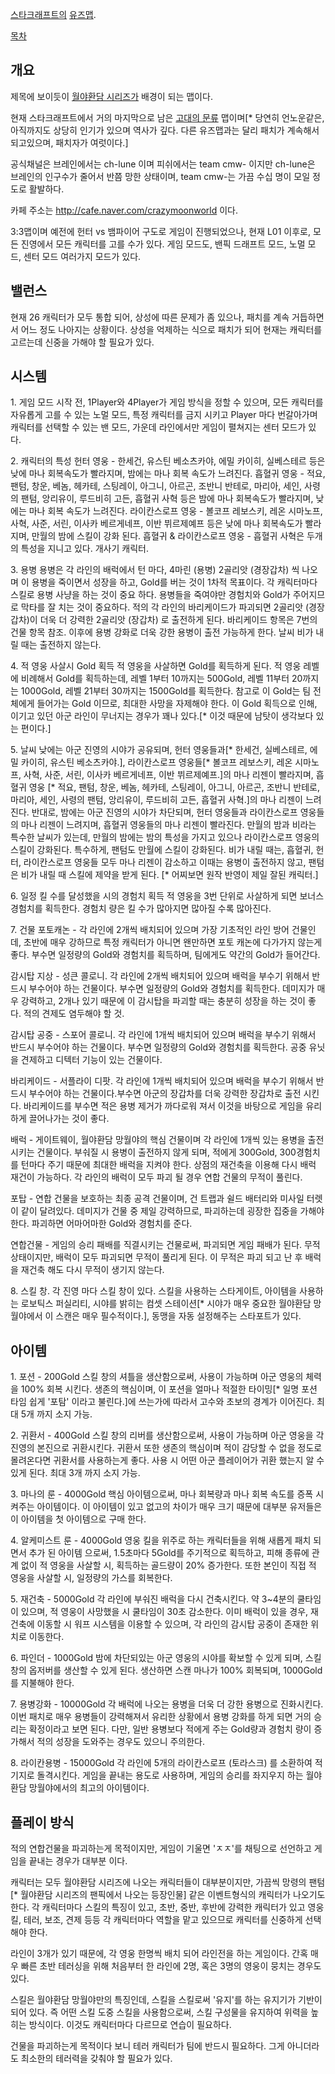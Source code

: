 [[스타크래프트]]의 [[유즈맵]].

[[목차]]
== 개요 ==
제목에 보이듯이 [[월야환담 시리즈]]가 배경이 되는 맵이다.

현재 스타크래프트에서 거의 마지막으로 남은 [[고대의 문]]류 맵이며[* 당연히 언노운같은, 아직까지도 상당히 인기가 있으며 역사가 깊다. 다른 유즈맵과는 달리 패치가 계속해서 되고있으며, 패치자가 여럿이다.]

공식채널은 브레인에서는 ch-lune 이며 피쉬에서는 team cmw- 이지만 ch-lune은 브레인의 인구수가 줄어서 반쯤 망한 상태이며, team cmw-는 가끔 수십 명이 모일 정도로 활발하다.

카페 주소는 http://cafe.naver.com/crazymoonworld 이다.

3:3맵이며 예전에 헌터 vs 뱀파이어 구도로 게임이 진행되었으나, 현재 L01 이후로, 모든 진영에서 모든 캐릭터를 고를 수가 있다. 게임 모드도, 밴픽 드래프트 모드, 노멀 모드, 센터 모드 여러가지 모드가 있다.

== 밸런스 ==

현재 26 캐릭터가 모두 통합 되어, 상성에 따른 문제가 좀 있으나, 패치를 계속 거듭하면서 어느 정도 나아지는 상황이다. 상성을 억제하는 식으로 패치가 되어 현재는 캐릭터를 고르는데 신중을 가해야 할 필요가 있다.

== 시스템 ==

1. 게임 모드
시작 전, 1Player와 4Player가 게임 방식을 정할 수 있으며, 모든 캐릭터를 자유롭게 고를 수 있는 노멀 모드, 특정 캐릭터를 금지 시키고 Player 마다 번갈아가며 캐릭터를 선택할 수 있는 밴 모드, 가운데 라인에서만 게임이 펼쳐지는 센터 모드가 있다.


2. 캐릭터의 특성
헌터 영웅 - 한세건, 유스틴 베소츠카야, 에밀 카이히, 실베스테르 등은 낮에 마나 회복속도가 빨라지며, 밤에는 마나 회복 속도가 느려진다.
흡혈귀 영웅 - 적요, 팬텀, 창운, 베놈, 헤카테, 스팅레이, 아그니, 아르곤, 조반니 반테로, 마리아, 세인, 사령의 팬텀, 앙리유이, 루드비히 고든, 흡혈귀 사혁 등은 밤에 마나 회복속도가 빨라지며, 낮에는 마나 회복 속도가 느려진다.
라이칸스로프 영웅 - 볼코프 레보스키, 레온 시마노프, 사혁, 사준, 서린, 이사카 베르게네프, 이반 뷔르제예프 등은 낮에 마나 회복속도가 빨라지며, 만월의 밤에 스킬이 강화 된다.
흡혈귀 & 라이칸스로프 영웅 - 흡혈귀 사혁은 두개의 특성을 지니고 있다. 개사기 캐릭터.


3. 용병
용병은 각 라인의 배럭에서 턴 마다, 4마린 (용병) 2골리앗 (경장갑차) 씩 나오며 이 용병을 죽이면서 성장을 하고, Gold를 버는 것이 1차적 목표이다. 각 캐릭터마다 스킬로 용병 사냥을 하는 것이 중요 하다. 용병들을 죽여야만 경험치와 Gold가 주어지므로 막타를 잘 치는 것이 중요하다. 적의 각 라인의 바리케이드가 파괴되면 2골리앗 (경장갑차)이 더욱 더 강력한 2골리앗 (장갑차) 로 출전하게 된다. 바리케이드 항목은 7번의 건물 항목 참조.
이후에 용병 강화로 더욱 강한 용병이 출전 가능하게 한다. 날씨 비가 내릴 때는 출전하지 않는다. 


4. 적 영웅 사살시 Gold 획득
적 영웅을 사살하면 Gold를 획득하게 된다. 적 영웅 레벨에 비례해서 Gold를 획득하는데, 레벨 1부터 10까지는 500Gold, 레벨 11부터 20까지는 1000Gold, 레벨 21부터 30까지는 1500Gold를 획득한다. 참고로 이 Gold는 팀 전체에게 들어가는 Gold 이므로, 최대한 사망을 자제해야 한다. 이 Gold 획득으로 인해, 이기고 있던 아군 라인이 무너지는 경우가 꽤나 있다.[* 이것 때문에 남탓이 생각보다 있는 편이다.]


5. 날씨
낮에는 아군 진영의 시야가 공유되며, 헌터 영웅들과[* 한세건, 실베스테르, 에밀 카이히, 유스틴 베소츠카야.], 라이칸스로프 영웅들[* 볼코프 레보스키, 레온 시마노프, 사혁, 사준, 서린, 이사카 베르게네프, 이반 뷔르제예프.]의 마나 리젠이 빨라지며, 흡혈귀 영웅 [* 적요, 팬텀, 창운, 베놈, 헤카테, 스팅레이, 아그니, 아르곤, 조반니 반테로, 마리아, 세인, 사령의 팬텀, 앙리유이, 루드비히 고든, 흡혈귀 사혁.]의 마나 리젠이 느려진다. 반대로, 밤에는 아군 진영의 시야가 차단되며, 헌터 영웅들과 라이칸스로프 영웅들의 마나 리젠이 느려지며, 흡혈귀 영웅들의 마나 리젠이 빨라진다.
만월의 밤과 비라는 특수한 날씨가 있는데, 만월의 밤에는 밤의 특성을 가지고 있으나 라이칸스로프 영웅의 스킬이 강화된다. 특수하게, 팬텀도 만월에 스킬이 강화된다. 비가 내릴 때는, 흡혈귀, 헌터, 라이칸스로프 영웅들 모두 마나 리젠이 감소하고 이때는 용병이 출전하지 않고, 팬텀은 비가 내릴 때 스킬에 제약을 받게 된다. [* 어찌보면 원작 반영이 제일 잘된 캐릭터.]


6. 일정 킬 수를 달성했을 시의 경험치 획득
적 영웅을 3번 단위로 사살하게 되면 보너스 경험치를 획득한다. 경험치 량은 킬 수가 많아지면 많아질 수록 많아진다.


7. 건물
포토캐논 - 각 라인에 2개씩 배치되어 있으며 가장 기초적인 라인 방어 건물인데, 초반에 매우 강하므로 특정 캐릭터가 아니면 왠만하면 포토 캐논에 다가가지 않는게 좋다. 부수면 일정량의 Gold와 경험치를 획득하며, 팀에게도 약간의 Gold가 들어간다.

감시탑 지상 - 성큰 콜로니. 각 라인에 2개씩 배치되어 있으며 배럭을 부수기 위해서 반드시 부수어야 하는 건물이다. 부수면 일정량의 Gold와 경험치를 획득한다. 데미지가 매우 강력하고, 2개나 있기 때문에 이 감시탑을 파괴할 때는 충분히 성장을 하는 것이 좋다. 적의 견제도 염두해야 할 것.

감시탑 공중 - 스포어 콜로니. 각 라인에 1개씩 배치되어 있으며 배럭을 부수기 위해서 반드시 부수어야 하는 건물이다. 부수면 일정량의 Gold와 경험치를 획득한다. 공중 유닛을 견제하고 디텍터 기능이 있는 건물이다.

바리케이드 - 서플라이 디팟. 각 라인에 1개씩 배치되어 있으며 배럭을 부수기 위해서 반드시 부수어야 하는 건물이다.부수면 아군의 장갑차를 더욱 강력한 장갑차로 출전 시킨다. 바리케이드를 부수면 적은 용병 제거가 까다로워 져서 이것을 바탕으로 게임을 유리하게 끌어나가는 것이 좋다.

배럭 - 게이트웨이, 월야환담 망월야의 핵심 건물이며 각 라인에 1개씩 있는 용병을 출전시키는 건물이다. 부숴질 시 용병이 출전하지 않게 되며, 적에게 300Gold, 300경험치를 턴마다 주기 때문에 최대한 배럭을 지켜야 한다. 상점의 재건축을 이용해 다시 배럭 재건이 가능하다. 각 라인의 배럭이 모두 파괴 될 경우 연합 건물의 무적이 풀린다.

포탑 - 연합 건물을 보호하는 최종 공격 건물이며, 건 트랩과 쉴드 배터리와 미사일 터렛이 같이 달려있다. 데미지가 건물 중 제일 강력하므로, 파괴하는데 굉장한 집중을 가해야 한다. 파괴하면 어마어마한 Gold와 경험치를 준다.

연합건물 - 게임의 승리 패배를 직결시키는 건물로써, 파괴되면 게임 패배가 된다. 무적 상태이지만, 배럭이 모두 파괴되면 무적이 풀리게 된다. 이 무적은 파괴 되고 난 후 배럭을 재건축 해도 다시 무적이 생기지 않는다.


8. 스킬 창.
각 진영 마다 스킬 창이 있다. 스킬을 사용하는 스타게이트, 아이템을 사용하는 로보틱스 퍼실리티, 시야를 밝히는 컴셋 스테이션[* 시야가 매우 중요한 월야환담 망월야에서 이 스캔은 매우 필수적이다.], 동맹을 자동 설정해주는 스타포트가 있다.


== 아이템 ==

1. 포션 - 200Gold
스킬 창의 셔틀을 생산함으로써, 사용이 가능하며 아군 영웅의 체력을 100% 회복 시킨다. 생존의 핵심이며, 이 포션을 얼마나 적절한 타이밍[* 일명 포션 타임 쉽게 '포탐' 이라고 불린다.]에 쓰는가에 따라서 고수와 초보의 경계가 이어진다. 최대 5개 까지 소지 가능.

2. 귀환서 - 400Gold
스킬 창의 리버를 생산함으로써, 사용이 가능하며 아군 영웅을 각 진영의 본진으로 귀환시킨다. 귀환서 또한 생존의 핵심이며 적이 감당할 수 없을 정도로 몰려온다면 귀환서를 사용하는게 좋다. 사용 시 어떤 아군 플레이어가 귀환 했는지 알 수 있게 된다. 최대 3개 까지 소지 가능.

3. 마나의 룬 - 4000Gold
핵심 아이템으로써, 마나 회복량과 마나 회복 속도를 증폭 시켜주는 아이템이다. 이 아이템이 있고 없고의 차이가 매우 크기 때문에 대부분 유저들은 이 아이템을 첫 아이템으로 구매 한다.

4. 알케미스트 룬 - 4000Gold
영웅 킬을 위주로 하는 캐릭터들을 위해 새롭게 패치 되면서 추가 된 아이템 으로써, 1.5초마다 5Gold를 주기적으로 획득하고, 피해 종류에 관계 없이 적 영웅을 사살할 시, 획득하는 골드량이 20% 증가한다. 또한 본인이 직접 적 영웅을 사살할 시, 일정량의 가스를 회복한다.

5. 재건축 - 5000Gold
각 라인에 부숴진 배럭을 다시 건축시킨다. 약 3~4분의 쿨타임이 있으며, 적 영웅이 사망했을 시 쿨타임이 30초 감소한다.
이미 배럭이 있을 경우, 재건축에 이동할 시 워프 시스템을 이용할 수 있으며, 각 라인의 감시탑 공중이 존재한 위치로 이동한다.

6. 파인더 - 1000Gold
밤에 차단되있는 아군 영웅의 시야를 확보할 수 있게 되며, 스킬 창의 옵저버를 생산할 수 있게 된다. 생산하면 스캔 마나가 100% 회복되며, 1000Gold 를 지불해야 한다.

7. 용병강화 - 10000Gold
각 배럭에 나오는 용병을 더욱 더 강한 용병으로 진화시킨다. 이번 패치로 매우 용병들이 강력해져서 유리한 상황에서 용병 강화를 하게 되면 거의 승리는 확정이라고 보면 된다. 다만, 일반 용병보다 적에게 주는 Gold량과 경험치 량이 증가해서 적의 성장을 도와주는 경우도 있으니 주의한다.

8. 라이칸용병 - 15000Gold
각 라인에 5개의 라이칸스로프 (토라스크) 를 소환하여 적 기지로 돌격시킨다. 게임을 끝내는 용도로 사용하며, 게임의 승리를 좌지우지 하는 월야환담 망월야에서의 최고의 아이템이다.



== 플레이 방식 ==

적의 연합건물을 파괴하는게 목적이지만, 게임이 기울면 'ㅈㅈ'를 채팅으로 선언하고 게임을 끝내는 경우가 대부분 이다.

캐릭터는 모두 월야환담 시리즈에 나오는 캐릭터들이 대부분이지만, 가끔씩 망령의 팬텀[* 월야환담 시리즈의 팬픽에서 나오는 등장인물] 같은 이벤트형식의 캐릭터가 나오기도 한다. 각 캐릭터마다 스킬의 특징이 있고, 초반, 중반, 후반에 강력한 캐릭터가 있고 영웅 킬, 테러, 보조, 견제 등등 각 캐릭터마다 역할을 맡고 있으므로 캐릭터를 신중하게 선택해야 한다.

라인이 3개가 있기 때문에, 각 영웅 한명씩 배치 되어 라인전을 하는 게임이다. 간혹 매우 빠른 초반 테러싱을 위해 처음부터 한 라인에 2명, 혹은 3명의 영웅이 뭉치는 경우도 있다.

스킬은 월야환담 망월야만의 특징인데, 스킬을 스킬로써 '유지'를 하는 유지기가 기반이 되어 있다. 즉 어떤 스킬 도중 스킬을 사용함으로써, 스킬 구성물을 유지하여 위력을 높히는 방식이다. 이것도 캐릭터마다 다르므로 연습이 필요하다.

건물을 파괴하는게 목적이다 보니 테러 캐릭터가 팀에 반드시 필요하다. 그게 아니더라도 최소한의 테러력을 갖춰야 할 필요가 있다.


